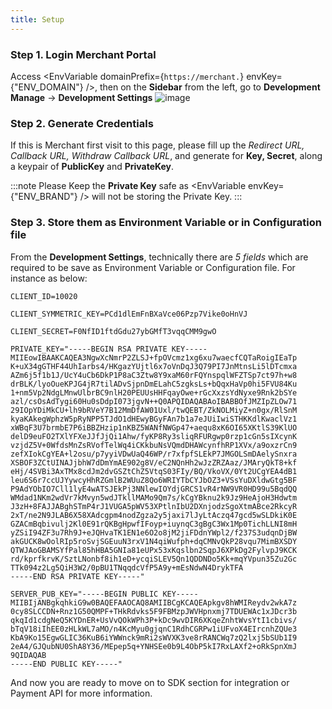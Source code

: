 ```yaml
---
title: Setup
---
```



### Step 1. Login Merchant Portal
Access <EnvVariable domainPrefix={`https://merchant.`} envKey={"ENV_DOMAIN"} />, then on the **Sidebar** from the left, go to **Development Manage** -> **Development Settings**
![image](/img/quickstart/get-configuration.jpeg)

### Step 2. Generate Credentials
If this is Merchant first visit to this page, please fill up the *Redirect URL, Callback URL, Withdraw Callback URL*, and generate for **Key, Secret**, along a keypair of **PublicKey** and **PrivateKey**.

:::note
Please Keep the **Private Key** safe as <EnvVariable envKey={"ENV_BRAND"} /> will not be storing the Private Key.
:::

### Step 3. Store them as Environment Variable or in Configuration file

From the **Development Settings**, technically there are *5 fields* which are required to be save as Environment Variable or Configuration file. For instance as below:

```
CLIENT_ID=10020

CLIENT_SYMMETRIC_KEY=PCd1dlEmFnBXaVce06Pzp7Vike0oHnVJ

CLIENT_SECRET=F0NfID1ftdGdu27ybGMfT3vqqCMM9gwO

PRIVATE_KEY="-----BEGIN RSA PRIVATE KEY-----
MIIEowIBAAKCAQEA3NgwXcNmrP2ZLSJ+fpOVcmz1xg6xu7waecfCQTaRoigIEaTp
K+uX34gGTHF44UhIarbs4/HKgazYUjtl6x7oVnDqJ3Q79PI7JnMtnsLi5lDTcmxa
AZm6j5f1b1J/UcY4uCb6DkP1P8aC3Ztw8Y9xaM60rFQYnspqlWFZTSp7ct97h+w8
drBLK/lyoOueKPJG4jR7tilADvSjpnDmELahC5zgksLs+bQqxHaVp0hi5FVU84Ku
1+nm5Vp2NdgLMnwUlbrBC9nlH20PEUUsHHFqayOwe+rGcXxzsYdNyxe9Rnk2bSYe
azl/csOsAdTygi60Hu0sDdpI073jgvN++Q0APQIDAQABAoIBABBOfJMZIpZLOw71
29IOpYDiMkCU+lh9bRVeY7B12MmDfAW01Uxl/twQEBT/ZkNOLMiyZ+n0gx/RlSnM
kyaKAkegWphzW5pRyNPP5TJdO1dHEwyBGyFAn7b1a7eJUiIwiSTHKKdlKwaclVz1
xWBqF3U7brmbE7P6iBBZHzip1nKBZ5WANfNWGp47+aequ8xK6OI65XKtlS39KlUO
delD9euFO2TXlYFXeJJfJjQi1Ahw/fyKP8Ry3sliqRFURgwp0rzp1cGn5sIXcynK
vzjdZ5V+0WfdsMnZsRVofTelWq4iCKkbuNsVQmdDHAWcynfhRP1XVx/a9oxzrCn9
zefXIokCgYEA+l2osu/p7yyiVDwUaQ46WP/r7xfpfSLEkP7JMGOLSmDAelySnxra
XSBOF3ZCtUINAJjbhW7dDmYmAE902g8V/eC2NQnHh2wJzZRZAaz/JMAryQkT8+kf
eHj/4SVBi3AxTMx8cdJm2dvGSZtChZ5VtqS03FIy/BQ/VkoVX/0Yt2UCgYEA4dB1
leu6S6r7ccUJYywcyHhRZGmlB2WUuZ8Qo6WRIYTbCYJbOZ3+VSsYuDXldwGtg5BF
P9AdYObIO7Cll1lyE4wATSJEkPj3NNlewIOYdjGRCS1vR4rNW9VR0HD99u5BqdQQ
WMdad1NKm2wdVr7kMvyn5wdJTkllMAMo9Qm7s/kCgYBknu2k9Jz9HeAjoH3Hdwtm
J3zH+8FAJJABghSTmP4rJ1VUGA5pWV53XPtlnIbU2DXnjodzSgoXtmABce2RkcyR
2xT/ne2N9JLAB6X58XAdcgpm4nodZgza2y5jaxi7lJyLtAczq47gcd5wSLDkiK0E
GZACmBqbivulj2Kl0E91rQKBgHpwfIFoyp+iuynqC3gBgC3Wx1Mp0TichLLNI8mH
yZSiI94ZF3u7Rh9J+eJQHvaTK1EN1e6O2o8jM2jiFDdnYWpl2/f237S3udqnDjBW
akGUCK8wOolRIp5roSvjSGEuuN3rxV1N4qiWufph+dqCMNvQkP28vqu7MimBXSDY
QTWJAoGBAMSYfPal85hHBA5GNIa81eUPx53xKqslbn2SqpJ6XPkDg2FylvpJ9KCK
rd/kprfkrvK/SztLNonbf8ih1eD+ycqiSLEV5Qn1QDDNDo5Kk+mqYVpun35Zu2Gc
TTk094z2Lg5QiH3W2/0pBU1TNqqdcVfP5A9y+mEsNdwN4DrykTFA
-----END RSA PRIVATE KEY-----"

SERVER_PUB_KEY="-----BEGIN PUBLIC KEY-----
MIIBIjANBgkqhkiG9w0BAQEFAAOCAQ8AMIIBCgKCAQEApkgv8hWMIReydv2wkA7z
0cy8SLCCDN+Rnz1G50QMPF+THkRdvks5F9FBMzpJWVHpnxmj7TDUEWAc1xJDcr3b
qkqId1cdgNeQ5KYDnER+UsVvQOkWPh3P+kDc9wvDIR6XKqeZnhtWvsYtI1cbivs/
bTqV18iIhEE0zHLkWL7aMO/n4KcMyu0gjqnC1RdhCGRPw1iUFvoX4EIrcnhZQUe3
KbA9Ko15EgwGLIC36KuB6iYWWnck9mRi2sWVXK3ve8rRANCWq7zQ2lxj5bSUb1I9
2eA4/GJQubNU0ShA8Y36/MEpep5q+YNHSEe0b9L4ObP5kI7RxLAXf2+oRkSpnXmJ
9QIDAQAB
-----END PUBLIC KEY-----"
```


And now you are ready to move on to SDK section for integration or Payment API for more information.

